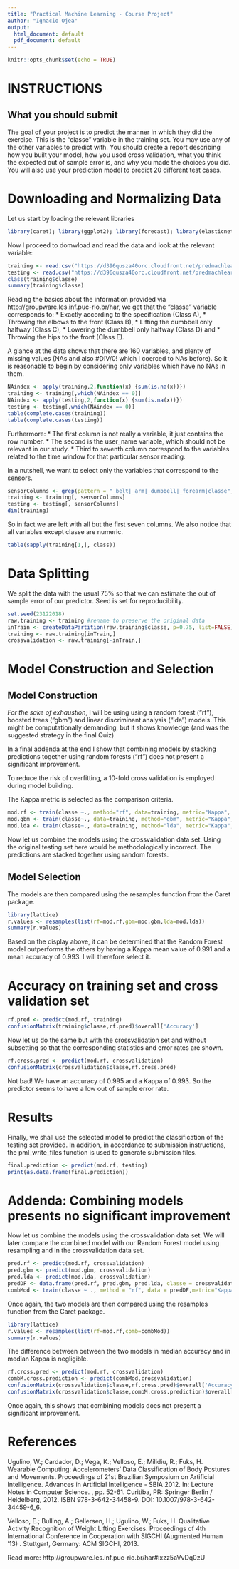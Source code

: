 ```yaml
---
title: "Practical Machine Learning - Course Project"
author: "Ignacio Ojea"
output:
  html_document: default
  pdf_document: default
---
```


```r
knitr::opts_chunk$set(echo = TRUE)
```

# INSTRUCTIONS

## What you should submit

The goal of your project is to predict the manner in which they did the exercise. This is the "classe" variable in the training set. You may use any of the other variables to predict with. You should create a report describing how you built your model, how you used cross validation, what you think the expected out of sample error is, and why you made the choices you did. You will also use your prediction model to predict 20 different test cases.


# Downloading and Normalizing Data

Let us start by loading the relevant libraries
```r
library(caret); library(ggplot2); library(forecast); library(elasticnet)
```

Now I proceed to domwload and read the data and look at the relevant variable:

```r
training <- read.csv("https://d396qusza40orc.cloudfront.net/predmachlearn/pml-training.csv", na.strings=c('NA','','#DIV/0!'))
testing <- read.csv("https://d396qusza40orc.cloudfront.net/predmachlearn/pml-testing.csv", na.strings=c('NA','','#DIV/0!'))
class(training$classe)
summary(training$classe)
```

Reading the basics about the information provided via http://groupware.les.inf.puc-rio.br/har, we get that the "classe" variable corresponds to:
* Exactly according to the specification (Class A), 
* Throwing the elbows to the front (Class B), 
* Lifting the dumbbell only halfway (Class C), 
* Lowering the dumbbell only halfway (Class D) and 
* Throwing the hips to the front (Class E).

A glance at the data shows that there are 160 variables, and plenty of missing values (NAs and also #DIV/0! which I coerced to NAs before). So it is reasonable to begin by considering only variables which have no NAs in them.

```r
NAindex <- apply(training,2,function(x) {sum(is.na(x))})
training <- training[,which(NAindex == 0)]
NAindex <- apply(testing,2,function(x) {sum(is.na(x))})
testing <- testing[,which(NAindex == 0)]
table(complete.cases(training))
table(complete.cases(testing))
```

Furthermore:
* The first column is not really a variable, it just contains the row number.
* The second is the user_name variable, which should not be relevant in our study.
* Third to seventh column correspond to the variables related to the time window for that particular sensor reading.

In a nutshell, we want to select only the variables that correspond to the sensors.

```r
sensorColumns <- grep(pattern = "_belt|_arm|_dumbbell|_forearm|classe", names(training))
training <- training[, sensorColumns]
testing <- testing[, sensorColumns]
dim(training)
```
So in fact we are left with all but the first seven columns.
We also notice that all variables except classe are numeric.

```r
table(sapply(training[1,], class))
```

# Data Splitting

We split the data with the usual 75% so that we can estimate the out of sample error of our predictor. Seed is set for reproducibility.

```r
set.seed(23122018)
raw.training <- training #rename to preserve the original data
inTrain <- createDataPartition(raw.training$classe, p=0.75, list=FALSE)
training <- raw.training[inTrain,]
crossvalidation <- raw.training[-inTrain,]
```

# Model Construction and Selection

## Model Construction

*For the sake of exhaustion*, I will be using using a random forest ("rf"), boosted trees ("gbm") and linear discriminant analysis ("lda") models. This might be computationally demanding, but it shows knowledge (and was the suggested strategy in the final Quiz)

In a final addenda at the end I show that combining models by stacking predictions together using random forests ("rf") does not present a significant improvement.

To reduce the risk of overfitting, a 10-fold cross validation is employed during model building.

The Kappa metric is selected as the comparison criteria.

```r
mod.rf <- train(classe ~., method="rf", data=training, metric="Kappa", trControl=trainControl(method='cv',number=10))
mod.gbm <- train(classe~., data=training, method="gbm", metric="Kappa",trControl=trainControl(method='cv',number=10),verbose=FALSE)
mod.lda <- train(classe~., data=training, method="lda", metric="Kappa",trControl=trainControl(method='cv',number=10))
```

Now let us combine the models using the crossvalidation data set. Using the original testing set here would be methodologically incorrect. The predictions are stacked together using random forests.

## Model Selection

The models are then compared using the resamples function from the Caret package.

```r
library(lattice)
r.values <- resamples(list(rf=mod.rf,gbm=mod.gbm,lda=mod.lda))
summary(r.values)
```

Based on the display above, it can be determined that the Random Forest model outperforms the others by having a Kappa mean value of 0.991 and a mean accuracy of 0.993. I will therefore select it.

# Accuracy on training set and cross validation set

```r
rf.pred <- predict(mod.rf, training)
confusionMatrix(training$classe,rf.pred)$overall['Accuracy']
```

Now let us do the same but with the crossvalidation set and without subsetting so that the corresponding statistics and error rates are shown.

```r
rf.cross.pred <- predict(mod.rf, crossvalidation)
confusionMatrix(crossvalidation$classe,rf.cross.pred)
```

Not bad! We have an accuracy of 0.995 and a Kappa of 0.993. So the predictor seems to have a low out of sample error rate.

# Results

Finally, we shall use the selected model to predict the classification of the testing set provided. In addition, in
accordance to submission instructions, the pml_write_files function is used to generate submission files.

```r
final.prediction <- predict(mod.rf, testing)
print(as.data.frame(final.prediction))
```

# Addenda: Combining models presents no significant improvement

Now let us combine the models using the crossvalidation data set. We will later compare the combined model with our Random Forest model using resampling and in the crossvalidation data set.

```r
pred.rf <- predict(mod.rf, crossvalidation)
pred.gbm <- predict(mod.gbm, crossvalidation)
pred.lda <- predict(mod.lda, crossvalidation)
predDF <- data.frame(pred.rf, pred.gbm, pred.lda, classe = crossvalidation$classe)
combMod <- train(classe ~ ., method = "rf", data = predDF,metric="Kappa",trControl=trainControl(method='cv',number=10))
```

Once again, the two models are then compared using the resamples function from the Caret package.

```r
library(lattice)
r.values <- resamples(list(rf=mod.rf,comb=combMod))
summary(r.values)
```

The difference between between the two models in median accuracy and in median Kappa is negligible.

```r
rf.cross.pred <- predict(mod.rf, crossvalidation)
combM.cross.prediction <- predict(combMod,crossvalidation)
confusionMatrix(crossvalidation$classe,rf.cross.pred)$overall['Accuracy']
confusionMatrix(crossvalidation$classe,combM.cross.prediction)$overall['Accuracy']
```

Once again, this shows that combining models does not present a significant improvement.

# References

Ugulino, W.; Cardador, D.; Vega, K.; Velloso, E.; Milidiu, R.; Fuks, H. Wearable Computing: Accelerometers' Data Classification of Body Postures and Movements. Proceedings of 21st Brazilian Symposium on Artificial Intelligence. Advances in Artificial Intelligence - SBIA 2012. In: Lecture Notes in Computer Science. , pp. 52-61. Curitiba, PR: Springer Berlin / Heidelberg, 2012. ISBN 978-3-642-34458-9. DOI: 10.1007/978-3-642-34459-6_6.

Velloso, E.; Bulling, A.; Gellersen, H.; Ugulino, W.; Fuks, H. Qualitative Activity Recognition of Weight Lifting Exercises. Proceedings of 4th International Conference in Cooperation with SIGCHI (Augmented Human '13) . Stuttgart, Germany: ACM SIGCHI, 2013.

Read more: http://groupware.les.inf.puc-rio.br/har#ixzz5aVvDq0zU


